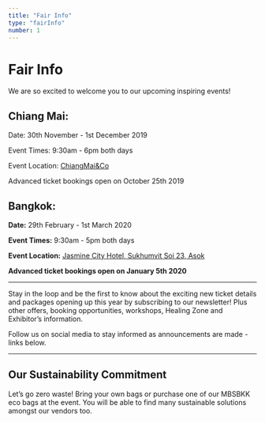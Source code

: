 ```yaml
---
title: "Fair Info"
type: "fairInfo"
number: 1
---
```



# Fair Info

We are so excited to welcome you to our upcoming inspiring events!

## Chiang Mai:

<p><AltColorStrong >Date: </ AltColorStrong> 30th November - 1st December 2019</p>

<p><AltColorStrong >Event Times: </ AltColorStrong> 9:30am - 6pm both days</p>

<p><AltColorStrong >Event Location: </ AltColorStrong> <a href="https://goo.gl/maps/LPfGs6XuV9yvQqWr8">ChiangMai&Co</a></p>

<p><AltColorStrong >Advanced ticket bookings open on October 25th 2019 </ AltColorStrong></p>

## Bangkok:

**Date:** 29th February - 1st March 2020

**Event Times:** 9:30am - 5pm both days

**Event Location:** [Jasmine City Hotel, Sukhumvit Soi 23, Asok](https://goo.gl/maps/jshrHKFmhR8h7ms7A)

**Advanced ticket bookings open on January 5th 2020**

---

Stay in the loop and be the first to know about the exciting new ticket details and packages opening up this year by subscribing to our newsletter! Plus other offers, booking opportunities, workshops, Healing Zone and Exhibitor’s information.

<MailChimpContainer>
  <MailChimp />
</MailChimpContainer>

Follow us on social media to stay informed as announcements are made - links below.

<SocialContainer>
  <Social />
</SocialContainer>

---

## Our Sustainability Commitment

Let’s go zero waste! Bring your own bags or purchase one of our MBSBKK eco bags at the event. You will be able to find many sustainable solutions amongst our vendors too.
